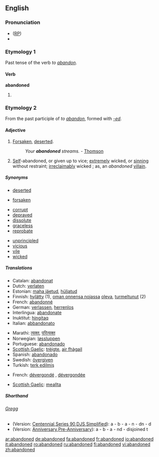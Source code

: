 ==English==

===Pronunciation===
*([[RP]]) {{IPA|/əˈbændənd/}}
*{{audio|en-us-abandoned.ogg|Audio (US)}}

===Etymology 1===
Past tense of the verb ''to [[abandon]]''.

====Verb====
'''abandoned'''

# {{past of|[[abandon]]}}

===Etymology 2===
From the past participle of ''to [[abandon]]'', formed with ''[[-ed]]''.

====Adjective====
{{en-adj}}

# [[forsaken|Forsaken]], [[deserted]].
#:''Your '''abandoned''' streams.'' - [[Thomson]]
# [[self|Self]]-abandoned, or given up to vice; [[extremely]] wicked, or [[sinning]] without restraint; [[irreclaimably]] wicked ; as, an ''abandoned'' [[villain]].

=====Synonyms=====
{{rel-top|forsaken, deserted}}
*[[deserted]]
{{rel-mid}}
*[[forsaken]]
{{rel-bottom}}

{{rel-top|self-abandoned, wiked, given up to vice etc.}}
*[[corrupt]]
*[[depraved]]
*[[dissolute]]
*[[graceless]]
*[[reprobate]]
{{rel-mid}}
*[[unprincipled]]
*[[vicious]]
*[[vile]]
*[[wicked]]
{{rel-bottom}}

=====Translations=====
{{trans-top|forsaken, deserted}}
*Catalan: [[abandonat]]
*Dutch: [[verlaten]]
*Estonian: [[maha jäetud]], [[hüljatud]]
*Finnish: [[hylätty]] (1), [[oman onnensa nojassa]] [[olla#Finnish|oleva]], [[turmeltunut]] (2)
*French: [[abandonné]]
*German: [[verlassen]], [[herrenlos]]
*Interlingua: [[abandonate]]
*Inuktitut: [[hingitaq]]
*Italian: [[abbandonato]]
{{trans-mid}}
*Marathi: [[त्यक्त]], [[परित्यक्त]]
*Norwegian: [[løssluppen]]
*Portuguese: [[abandonado]]
*[[Scottish Gaelic]]: [[trèigte]], [[fàg|air fhàgail]]
*Spanish: [[abandonado]]
*Swedish: [[övergiven]]
*Turkish: [[terk edilmiş]]
{{trans-bottom}}

{{trans-top|wicked, self-abandoned, given to sin}}
*French: [[dévergondé]] {{m}}, [[dévergondée]] {{f}}
{{trans-mid}}
*[[Scottish Gaelic]]: [[meallta]]
{{trans-bottom}}

=====Shorthand=====

======[http://en.wikipedia.org/wiki/Gregg_Shorthand Gregg]======
{{rfc-header|[http://en.wikipedia.org/wiki/Gregg_Shorthand Gregg]}}
* (Version: [http://en.wikipedia.org/wiki/Gregg_Shorthand#Centennial_Gregg_Shorthand Centennial],[http://en.wikipedia.org/wiki/Gregg_Shorthand#Series_90_Gregg_Shorthand Series 90],[http://en.wikipedia.org/wiki/Gregg_Shorthand#Diamond_Jubilee_Gregg_Shorthand  DJS],[http://en.wikipedia.org/wiki/Gregg_Shorthand#Simplified_Gregg_Shorthand Simplified]): a - b - a - n - dn - d
* (Version: [http://en.wikipedia.org/wiki/Gregg_Shorthand#Anniversary_Gregg_Shorthand Anniversary],[http://en.wikipedia.org/wiki/Gregg_Shorthand#Pre-Anniversary_Gregg_Shorthand Pre-Anniversary]): a - b - a - nd - disjoined t

[[ar:abandoned]]
[[de:abandoned]]
[[fa:abandoned]]
[[fr:abandoned]]
[[io:abandoned]]
[[it:abandoned]]
[[ro:abandoned]]
[[ru:abandoned]]
[[fi:abandoned]]
[[vi:abandoned]]
[[zh:abandoned]]